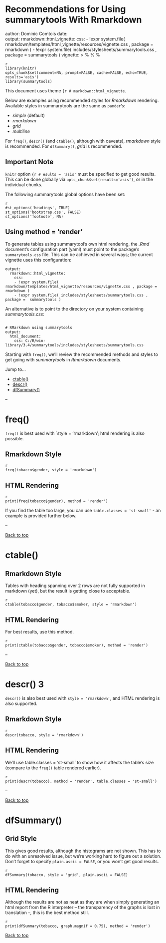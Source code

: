 
# Recommendations for Using summarytools With Rmarkdown 
author:  Dominic Comtois 
date:   
output: 
  rmarkdown::html_vignette: 
    css: 
    - !expr system.file( rmarkdown/templates/html_vignette/resources/vignette.css , package =  rmarkdown )
    - !expr system.file( includes/stylesheets/summarytools.css , package =  summarytools )
vignette: >
  %\VignetteIndexEntry{Recommendations for Rmarkdown}
  %\VignetteEngine{knitr::rmarkdown}
  %\VignetteEncoding{UTF-8}



```
{r, include=FALSE}
library(knitr)
opts_chunk$set(comment=NA, prompt=FALSE, cache=FALSE, echo=TRUE, results='asis')
library(summarytools)
```

This document uses theme `{r # markdown::html_vignette`.

Below are examples using recommended styles for *Rmarkdown* rendering. Available styles in
summarytools are the same as `pander`'s: 

- _simple_ (default)  
- _rmarkdown_  
- _grid_  
- _multiline_  
 
For `freq()`, `descr()` (and `ctable()`, although with caveats), _rmarkdown_ style is recommended. For
`dfSummary()`, _grid_ is recommended.
 
## Important Note

`knitr` option `{r # esults = 'asis'` must be specified to get good results. This can be done globally via
`opts_chunk$set(results='asis')`, or in the individual chunks.

The following summarytools global options have been set:
```
{r eval=FALSE, include=FALSE, echo=TRUE}
#st_options('headings', TRUE)
st_options('bootstrap.css', FALSE)
st_options('footnote', NA)
``` 

## Using method = 'render'

To generate tables using summarytool's own html rendering, the _.Rmd_ document's configuration part
(yaml) must point to the package's `summarytools.css` file. This can be achieved in several ways;
the current vignette uses this configuration:

````
output: 
  rmarkdown::html_vignette: 
    css: 
    - !expr system.file( rmarkdown/templates/html_vignette/resources/vignette.css , package =  rmarkdown )
    - !expr system.file( includes/stylesheets/summarytools.css , package =  summarytools )
````

An alternative is to point to the directory on your system containing _summarytools.css_:

````

# RMarkdown using summarytools 
output: 
  html_document: 
    css: C:/R/win-library/3.4/summarytools/includes/stylesheets/summarytools.css

````

Starting with `freq()`, we'll review the recommended methods and styles to get going with _summarytools_
in _Rmarkdown_ documents.

Jump to...

- [ctable()](#ctable)  
- [descr()](#descr)  
- [dfSummary()](#dfsummary)  


--

# freq()

`freq()` is best used with `style = 'rmarkdown'; html rendering is also possible.

## Rmarkdown Style
```
{r eval=FALSE, include=FALSE, echo=TRUE}
freq(tobacco$gender, style = 'rmarkdown')
```


## HTML Rendering
```
{r eval=FALSE, include=FALSE, echo=TRUE}
print(freq(tobacco$gender), method = 'render')
```

If you find the table too large, you can use `table.classes = 'st-small'` - an example is provided 
further below.

--

<a href= #top >Back to top</a>

# ctable() {#ctable}

## Rmarkdown Style

Tables with heading spanning over 2 rows are not fully supported in markdown (yet), but the result is 
getting close to acceptable. 

```
{r eval=FALSE, include=FALSE, echo=TRUE}
ctable(tobacco$gender, tobacco$smoker, style = 'rmarkdown')
```

## HTML Rendering

For best results, use this method.

```
{r include=FALSE, eval=FALSE, echo = TRUE}
print(ctable(tobacco$gender, tobacco$smoker), method = 'render')
```

--
 
<a href= #top >Back to top</a>
 
# descr() 3 {#descr3}

`descr()` is also best used with `style = 'rmarkdown'`, and HTML rendering is also supported.

## Rmarkdown Style
```
{r eval=FALSE, include=FALSE, echo=TRUE}
descr(tobacco, style = 'rmarkdown')
```


## HTML Rendering

We'll use table.classes = 'st-small' to show how it affects the table's size (compare to the `freq()`
table rendered earlier).

```
{r eval=FALSE, include=FALSE, echo=TRUE}
print(descr(tobacco), method = 'render', table.classes = 'st-small')
```
 
--

<a href= #top >Back to top</a>

# dfSummary() {#dfsummary}

## Grid Style

This gives good results, although the histograms are not shown. This has to do with an unresolved issue,
but we're working hard to figure out a solution. Don't forget to specify `plain.ascii = FALSE`, or
you won't get good results.

```
{r , results='asis'}
dfSummary(tobacco, style = 'grid', plain.ascii = FALSE)
```

## HTML Rendering

Although the results are not as neat as they are when simply generating an html report from 
the R interpreter -- the transparency of the graphs is lost in translation --, this is the
best method still.

```
{r eval=FALSE, include=FALSE, echo=TRUE}
print(dfSummary(tobacco, graph.magnif = 0.75), method = 'render')
```

<a href= #top >Back to top</a>
